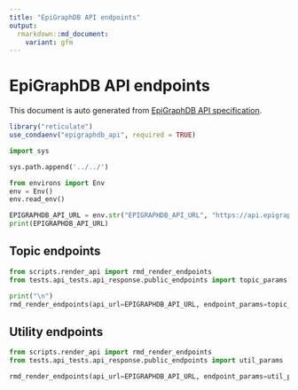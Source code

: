 ```yaml
---
title: "EpiGraphDB API endpoints"
output:
  rmarkdown::md_document:
    variant: gfm
---
```


# EpiGraphDB API endpoints

This document is auto generated from
[EpiGraphDB API specification](http://api.epigraphdb.org).

```r
library("reticulate")
use_condaenv("epigraphdb_api", required = TRUE)
```

```python
import sys

sys.path.append('../../')
```

```python
from environs import Env
env = Env()
env.read_env()

EPIGRAPHDB_API_URL = env.str("EPIGRAPHDB_API_URL", "https://api.epigraphdb.org")
print(EPIGRAPHDB_API_URL)
```

## Topic endpoints

```python
from scripts.render_api import rmd_render_endpoints
from tests.api_tests.api_response.public_endpoints import topic_params

print("\n")
rmd_render_endpoints(api_url=EPIGRAPHDB_API_URL, endpoint_params=topic_params)
```

## Utility endpoints

```python
from scripts.render_api import rmd_render_endpoints
from tests.api_tests.api_response.public_endpoints import util_params

rmd_render_endpoints(api_url=EPIGRAPHDB_API_URL, endpoint_params=util_params)
```
